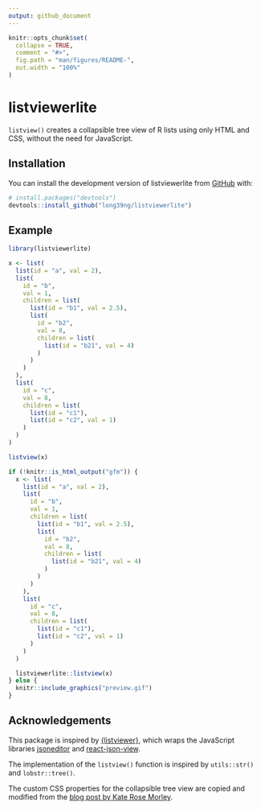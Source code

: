 ```yaml
---
output: github_document
---
```


<!-- README.md is generated from README.Rmd. Please edit that file -->

```r
knitr::opts_chunk$set(
  collapse = TRUE,
  comment = "#>",
  fig.path = "man/figures/README-",
  out.width = "100%"
)
```

# listviewerlite

<!-- badges: start -->
<!-- badges: end -->

`listview()` creates a collapsible tree view of R lists using only HTML and CSS, without the need for JavaScript.

## Installation

You can install the development version of listviewerlite from [GitHub](https://github.com/) with:

``` r
# install.packages("devtools")
devtools::install_github("long39ng/listviewerlite")
```

## Example

``` r
library(listviewerlite)

x <- list(
  list(id = "a", val = 2),
  list(
    id = "b",
    val = 1,
    children = list(
      list(id = "b1", val = 2.5),
      list(
        id = "b2",
        val = 8,
        children = list(
          list(id = "b21", val = 4)
        )
      )
    )
  ),
  list(
    id = "c",
    val = 8,
    children = list(
      list(id = "c1"),
      list(id = "c2", val = 1)
    )
  )
)

listview(x)
```

```r
if (!knitr::is_html_output("gfm")) {
  x <- list(
    list(id = "a", val = 2),
    list(
      id = "b",
      val = 1,
      children = list(
        list(id = "b1", val = 2.5),
        list(
          id = "b2",
          val = 8,
          children = list(
            list(id = "b21", val = 4)
          )
        )
      )
    ),
    list(
      id = "c",
      val = 8,
      children = list(
        list(id = "c1"),
        list(id = "c2", val = 1)
      )
    )
  )

  listviewerlite::listview(x)
} else {
  knitr::include_graphics("preview.gif")
}
```

## Acknowledgements

This package is inspired by [{listviewer}](https://github.com/timelyportfolio/listviewer), which wraps the JavaScript libraries [jsoneditor](https://github.com/josdejong/jsoneditor) and [react-json-view](https://github.com/mac-s-g/react-json-view).

The implementation of the `listview()` function is inspired by `utils::str()` and `lobstr::tree()`.

The custom CSS properties for the collapsible tree view are copied and modified from the [blog post by Kate Rose Morley](https://iamkate.com/code/tree-views/).
